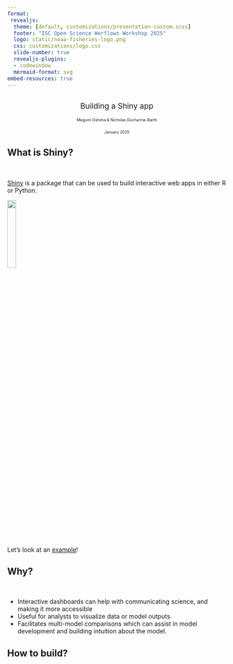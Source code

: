 ---
format: 
 revealjs:
  theme: [default, customizations/presentation-custom.scss]
  footer: "ISC Open Science Worflows Workshop 2025"
  logo: static/noaa-fisheries-logo.png
  css: customizations/logo.css
  slide-number: true
  revealjs-plugins:
  - codewindow
  mermaid-format: svg
embed-resources: true
---

## {.center}
::: {.titlebox style="text-align:center; font-size: 1.25em;"}

[Building a Shiny app]{.blue-title}


[Megumi Oshima & Nicholas Ducharme-Barth]{.blue style="font-size:0.5em;"}  

[January 2025]{.blue style="font-size:0.5em;"}
:::

## What is Shiny?

</br> 

[Shiny](https://shiny.posit.co/r/getstarted/shiny-basics/lesson1/){preview-link="true"} is a package that can be used to build interactive web apps in either R or Python.

![](static/shiny-logo.png){.absolute top=40% left=25% height=20% style="max-height: unset; max-width: unset;"}

::: {.absolute left=25% top=65% style="font-size:1em;"}
Let's look at an [example](https://shiny.posit.co/r/gallery/start-simple/kmeans-example/){.blue preview-link="true"}!
:::

## Why?

</br>

::: {.incremental} 
- Interactive dashboards can [help with communicating science]{.blue}, and making it more accessible
- Useful for analysts to [visualize data]{.blue} or model outputs
- [Facilitates multi-model comparisons]{.blue} which can assist in model development and building intuition about the model.
:::

## How to build?
